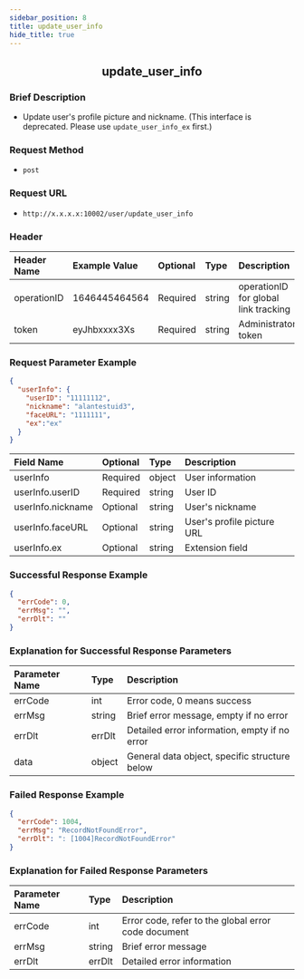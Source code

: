 ```yaml
---
sidebar_position: 8
title: update_user_info
hide_title: true
---
```


<center>

## update_user_info

</center>

### Brief Description
- Update user's profile picture and nickname. (This interface is deprecated. Please use `update_user_info_ex` first.)
### Request Method
- `post` 
### Request URL
- `http://x.x.x.x:10002/user/update_user_info` 

### Header
| Header Name | Example Value | Optional | Type   | Description                           |
|:----------- |:------------- |:-------- |:------ |:------------------------------------- |
| operationID | 1646445464564 | Required | string | operationID for global link tracking  |
| token       | eyJhbxxxx3Xs  | Required | string | Administrator token                   |

### Request Parameter Example

```json
{
  "userInfo": {
    "userID": "11111112",
    "nickname": "alantestuid3",
    "faceURL": "1111111",
    "ex":"ex"
  }
}
```
| Field Name       | Optional | Type   | Description                |
|:---------------- |:-------- |:------ |:-------------------------- |
| userInfo         | Required | object | User information           |
| userInfo.userID  | Required | string | User ID                    |
| userInfo.nickname| Optional | string | User's nickname            |
| userInfo.faceURL | Optional | string | User's profile picture URL |
| userInfo.ex      | Optional | string | Extension field            |
### Successful Response Example

```json
{
  "errCode": 0,
  "errMsg": "",
  "errDlt": ""
}
```
### Explanation for Successful Response Parameters

| Parameter Name | Type   | Description                            |
|:-------------- |:------ |:-------------------------------------- |
| errCode        | int    | Error code, 0 means success            |
| errMsg         | string | Brief error message, empty if no error |
| errDlt         | errDlt | Detailed error information, empty if no error |
| data           | object | General data object, specific structure below |

### Failed Response Example

```json
{
  "errCode": 1004,
  "errMsg": "RecordNotFoundError",
  "errDlt": ": [1004]RecordNotFoundError"
}
```
### Explanation for Failed Response Parameters

| Parameter Name | Type   | Description                             |
|:-------------- |:------ |:--------------------------------------- |
| errCode        | int    | Error code, refer to the global error code document |
| errMsg         | string | Brief error message                     |
| errDlt         | errDlt | Detailed error information              |